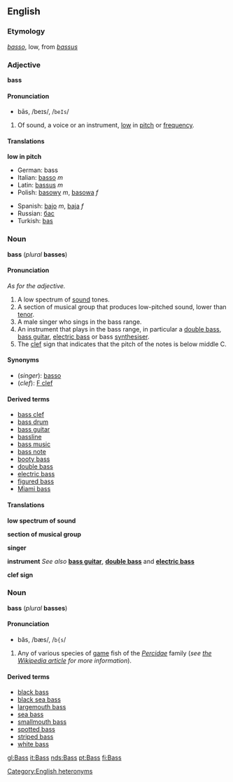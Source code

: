 {{wikipedia}}
==English==
===Etymology===
{{It.}} ''[[basso]]'', low, from {{L.}} ''[[bassus]]''

===Adjective===
'''bass'''

====Pronunciation====<!--differs from another below, hence the level 4 heading-->
*bās, /beɪs/, /<tt>beIs</tt>/

#Of sound, a voice or an instrument, [[low]] in [[pitch]] or [[frequency]].

====Translations====

'''low in pitch'''
{{top}}
*German: bass
*Italian: [[basso]] ''m''
*Latin: [[bassus]] ''m''
*Polish: [[basowy]] ''m'', [[basowa]] ''f''
{{mid}}
*Spanish: [[bajo]] ''m'', [[baja]] ''f''
*Russian: [[бас]]
*Turkish: [[bas]]
{{bottom}}

===Noun===
'''bass''' (''plural'' '''basses''')

====Pronunciation====<!--differs from another below, hence the level 4 heading-->
''As for the adjective.''

#A low spectrum of [[sound]] tones.
#A section of musical group that produces low-pitched sound, lower than [[tenor]].
#A male singer who sings in the bass range.
#An instrument that plays in the bass range, in particular a [[double bass]], [[bass guitar]], [[electric bass]] or bass [[synthesiser]].
#The [[clef]] sign that indicates that the pitch of the notes is below middle C.

====Synonyms====
*(''singer''): [[basso]]
*(''clef''): [[F clef]]

====Derived terms====
*[[bass clef]]
*[[bass drum]]
*[[bass guitar]]
*[[bassline]]
*[[bass music]]
*[[bass note]]
*[[booty bass]]
*[[double bass]]
*[[electric bass]]
*[[figured bass]]
*[[Miami bass]]

====Translations====

'''low spectrum of sound'''
{{top}}
{{mid}}
{{bottom}}

'''section of musical group'''
{{top}}
{{mid}}
{{bottom}}

'''singer'''
{{top}}
{{mid}}
{{bottom}}

'''instrument'''
''See also'' '''[[bass guitar]]''', '''[[double bass]]''' and '''[[electric bass]]'''
{{top}}
{{mid}}
{{bottom}}

'''clef sign'''
{{top}}
{{mid}}
{{bottom}}

===Noun===
'''bass''' (''plural'' '''basses''')

====Pronunciation====<!--differs from another above, hence the level 4 heading-->
*băs, /bæs/, /<tt>b{s</tt>/

#Any of various species of [[game]] fish of the ''[[Percidae]]'' family (''see [[w:Bass_(fish)|the Wikipedia article]] for more information'').

====Derived terms====
*[[black bass]]
*[[black sea bass]]
*[[largemouth bass]]
*[[sea bass]]
*[[smallmouth bass]]
*[[spotted bass]]
*[[striped bass]]
*[[white bass]]

[[Category:English heteronyms]]

[[gl:Bass]]
[[it:Bass]]
[[nds:Bass]]
[[pt:Bass]]
[[fi:Bass]]